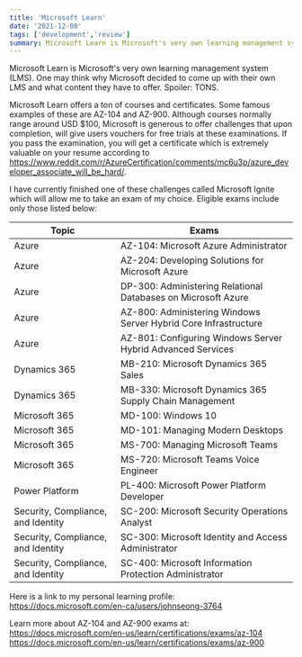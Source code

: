 ```yaml
---
title: 'Microsoft Learn'
date: '2021-12-08'
tags: ['development','review'] 
summary: Microsoft Learn is Microsoft's very own learning management system (LMS)
---
```



Microsoft Learn is Microsoft's very own learning management system (LMS). One may think why Microsoft decided to come up with their own LMS and what content they have to offer. Spoiler: TONS.

Microsoft Learn offers a ton of courses and certificates. Some famous examples of these are AZ-104 and AZ-900. Although courses normally range around USD $100, Microsoft is generous to offer challenges that upon completion, will give users vouchers for free trials at these examinations. If you pass the examination, you will get a certificate which is extremely valuable on your resume according to https://www.reddit.com/r/AzureCertification/comments/mc6u3p/azure_developer_associate_will_be_hard/.

I have currently finished one of these challenges called Microsoft Ignite which will allow me to take an exam of my choice. Eligible exams include only those listed below:

Topic                                                     | Exams
--------------------------------------------------------- | -------------
Azure                                                     | AZ-104: Microsoft Azure Administrator
Azure                                                     | AZ-204: Developing Solutions for Microsoft Azure
Azure                                                     | DP-300: Administering Relational Databases on Microsoft Azure
Azure                                                     | AZ-800: Administering Windows Server Hybrid Core Infrastructure
Azure                                                     | AZ-801: Configuring Windows Server Hybrid Advanced Services
Dynamics 365						  | MB-210: Microsoft Dynamics 365 Sales
Dynamics 365						  | MB-330: Microsoft Dynamics 365 Supply Chain Management
Microsoft 365						  | MD-100: Windows 10
Microsoft 365     					  | MD-101: Managing Modern Desktops
Microsoft 365     					  | MS-700: Managing Microsoft Teams
Microsoft 365     					  | MS-720: Microsoft Teams Voice Engineer
Power Platform   					  | PL-400: Microsoft Power Platform Developer
Security, Compliance, and Identity   			  | SC-200: Microsoft Security Operations Analyst
Security, Compliance, and Identity			  | SC-300: Microsoft Identity and Access Administrator
Security, Compliance, and Identity			  | SC-400: Microsoft Information Protection Administrator

Here is a link to my personal learning profile:  
https://docs.microsoft.com/en-ca/users/johnseong-3764

Learn more about AZ-104 and AZ-900 exams at:  
https://docs.microsoft.com/en-us/learn/certifications/exams/az-104  
https://docs.microsoft.com/en-us/learn/certifications/exams/az-900
